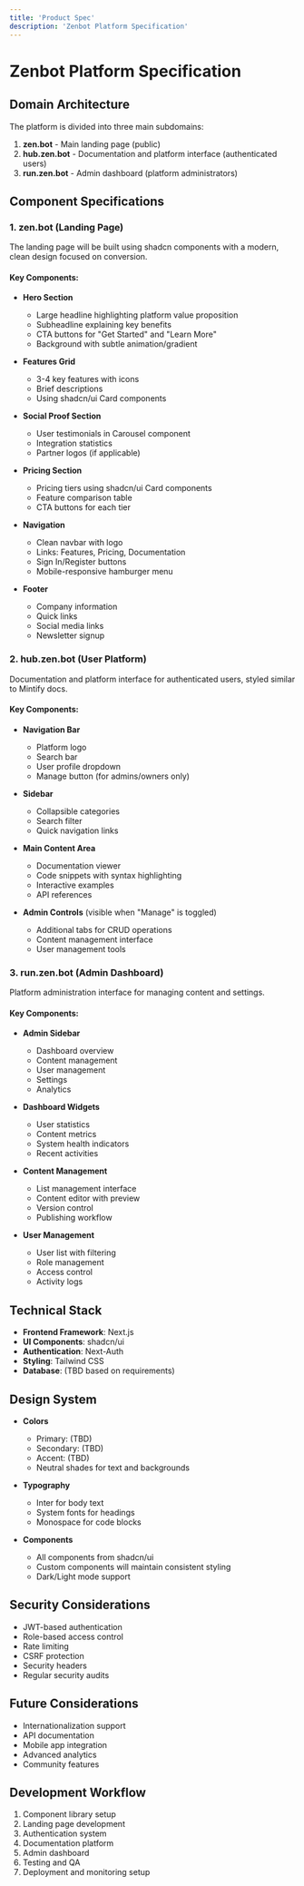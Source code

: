 ```yaml
---
title: 'Product Spec'
description: 'Zenbot Platform Specification'
---
```


# Zenbot Platform Specification

## Domain Architecture

The platform is divided into three main subdomains:

1. **zen.bot** - Main landing page (public)
2. **hub.zen.bot** - Documentation and platform interface (authenticated users)
3. **run.zen.bot** - Admin dashboard (platform administrators)

## Component Specifications

### 1. zen.bot (Landing Page)

The landing page will be built using shadcn components with a modern, clean design focused on conversion.

#### Key Components:

- **Hero Section**
  - Large headline highlighting platform value proposition
  - Subheadline explaining key benefits
  - CTA buttons for "Get Started" and "Learn More"
  - Background with subtle animation/gradient

- **Features Grid**
  - 3-4 key features with icons
  - Brief descriptions
  - Using shadcn/ui Card components

- **Social Proof Section**
  - User testimonials in Carousel component
  - Integration statistics
  - Partner logos (if applicable)

- **Pricing Section**
  - Pricing tiers using shadcn/ui Card components
  - Feature comparison table
  - CTA buttons for each tier

- **Navigation**
  - Clean navbar with logo
  - Links: Features, Pricing, Documentation
  - Sign In/Register buttons
  - Mobile-responsive hamburger menu

- **Footer**
  - Company information
  - Quick links
  - Social media links
  - Newsletter signup

### 2. hub.zen.bot (User Platform)

Documentation and platform interface for authenticated users, styled similar to Mintify docs.

#### Key Components:

- **Navigation Bar**
  - Platform logo
  - Search bar
  - User profile dropdown
  - Manage button (for admins/owners only)

- **Sidebar**
  - Collapsible categories
  - Search filter
  - Quick navigation links

- **Main Content Area**
  - Documentation viewer
  - Code snippets with syntax highlighting
  - Interactive examples
  - API references

- **Admin Controls** (visible when "Manage" is toggled)
  - Additional tabs for CRUD operations
  - Content management interface
  - User management tools

### 3. run.zen.bot (Admin Dashboard)

Platform administration interface for managing content and settings.

#### Key Components:

- **Admin Sidebar**
  - Dashboard overview
  - Content management
  - User management
  - Settings
  - Analytics

- **Dashboard Widgets**
  - User statistics
  - Content metrics
  - System health indicators
  - Recent activities

- **Content Management**
  - List management interface
  - Content editor with preview
  - Version control
  - Publishing workflow

- **User Management**
  - User list with filtering
  - Role management
  - Access control
  - Activity logs

## Technical Stack

- **Frontend Framework**: Next.js
- **UI Components**: shadcn/ui
- **Authentication**: Next-Auth
- **Styling**: Tailwind CSS
- **Database**: (TBD based on requirements)

## Design System

- **Colors**
  - Primary: (TBD)
  - Secondary: (TBD)
  - Accent: (TBD)
  - Neutral shades for text and backgrounds

- **Typography**
  - Inter for body text
  - System fonts for headings
  - Monospace for code blocks

- **Components**
  - All components from shadcn/ui
  - Custom components will maintain consistent styling
  - Dark/Light mode support

## Security Considerations

- JWT-based authentication
- Role-based access control
- Rate limiting
- CSRF protection
- Security headers
- Regular security audits

## Future Considerations

- Internationalization support
- API documentation
- Mobile app integration
- Advanced analytics
- Community features

## Development Workflow

1. Component library setup
2. Landing page development
3. Authentication system
4. Documentation platform
5. Admin dashboard
6. Testing and QA
7. Deployment and monitoring setup
